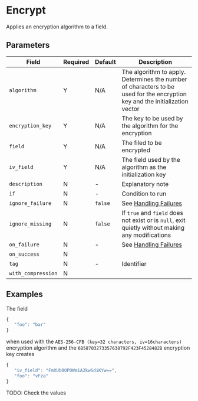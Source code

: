 
# Encrypt

<Synopsis>
Applies an encryption algorithm to a field.
</Synopsis>

## Parameters

|Field|Required|Default|Description|
|---|---|---|---|
|`algorithm`|Y|N/A|The algorithm to apply. Determines the number of characters to be used for the encryption key and the initialization vector|
|`encryption_key`|Y|N/A|The key to be used by the algorithm for the encryption|
|`field`|Y|N/A|The filed to be encrypted|
|`iv_field`|Y|N/A|The field used by the algorithm as the initialization key|
|`description`|N|-|Explanatory note|
|`if`|N|-|Condition to run|
|`ignore_failure`|N|`false`|See [Handling Failures](../handling-failures.mdx)|
|`ignore_missing`|N|`false`|If `true` and `field` does not exist or is `null`, exit quietly without making any modifications|
|`on_failure`|N|-|See [Handling Failures](../handling-failures.mdx)|
|`on_success`|N|||
|`tag`|N|-|Identifier|
|`with_compression`|N|||

## Examples

The field

```js
{
   "foo": "bar"
}
```

when used with the `AES-256-CFB (key=32 characters, iv=16characters)` encryption algorithm and the `6B58703273357638792F423F4528482B` encryption key creates

```js
{
   "iv_field": "FmXUb0OPOWm1A2kw6diKYw==",
   "foo": "vFza"
}
```

TODO: Check the values
